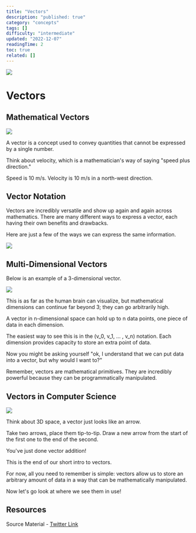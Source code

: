 ```yaml
---
title: "Vectors"
description: "published: true"
category: "concepts"
tags: []
difficulty: "intermediate"
updated: "2022-12-07"
readingTime: 2
toc: true
related: []
---
```


![](/images/vector-1.png)

# Vectors

## Mathematical Vectors

![](/images/vector-2.png)

A vector is a concept used to convey quantities that cannot be expressed by a single number. 

Think about velocity, which is a mathematician's way of saying "speed plus direction." 

Speed is 10 m/s. Velocity is 10 m/s in a north-west direction.

## Vector Notation

Vectors are incredibly versatile and show up again and again across mathematics. There are many different ways to express a vector, each having their own benefits and drawbacks. 

Here are just a few of the ways we can express the same information.

![](/images/vector-3.png)

## Multi-Dimensional Vectors

Below is an example of a 3-dimensional vector. 

![](/images/vector-4.png)

This is as far as the human brain can visualize, but mathematical dimensions can continue far beyond 3; they can go arbitrarily high.

A vector in n-dimensional space can hold up to n data points, one piece of data in each dimension. 

The easiest way to see this is in the (v\_0, v\_1, ... , v\_n) notation. Each dimension provides capacity to store an extra point of data.

Now you might be asking yourself "ok, I understand that we can put data into a vector, but why would I want to?" 

Remember, vectors are mathematical primitives. They are incredibly powerful because they can be programmatically manipulated.

## Vectors in Computer Science

![](/images/vector-5.png)

Think about 3D space, a vector just looks like an arrow. 

Take two arrows, place them tip-to-tip. Draw a new arrow from the start of the first one to the end of the second. 

You've just done vector addition!

This is the end of our short intro to vectors. 

For now, all you need to remember is simple: vectors allow us to store an arbitrary amount of data in a way that can be mathematically manipulated. 

Now let's go look at where we see them in use!

## Resources

Source Material - [Twitter Link](https://twitter.com/logarithmicrex/status/1586538963975565312)

